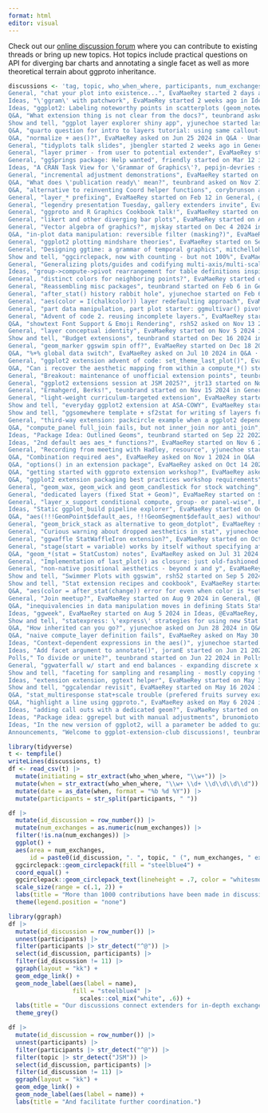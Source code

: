 ```yaml
---
format: html
editor: visual
---
```


Check out our [online discussion forum](https://github.com/ggplot2-extenders/ggplot-extension-club/discussions) where you can contribute to existing threads or bring up new topics. Hot topics include practical questions on API for diverging bar charts and annotating a single facet as well as more theoretical terrain about ggproto inheritance.

```r
discussions <- 'tag, topic, who_when_where, participants, num_exchanges,
General, "chat your plot into existence...", EvaMaeRey started 2 days ago in General, @EvaMaeRey,  0 , 
Ideas, "\'ggram\' with patchwork", EvaMaeRey started 2 weeks ago in Ideas, @EvaMaeRey @willgearty @teunbrand,  14 , 
Ideas, "ggplot2: Labeling noteworthy points in scatterplots (geom_noteworthy)", friendly started last week in Ideas, @friendly, @aphalo, @EvaMaeRey,  15 , 
Q&A, "What extension thing is not clear from the docs?", teunbrand asked 2 weeks ago in Q&A · Unanswered, @teunbrand @willgearty @EvaMaeRey,  33 , 
Show and tell, "ggplot layer explorer shiny app", yjunechoe started last week in Show and tell, @yjunechoe @teunbrand,  2 , 
Q&A, "quarto question for intro to layers tutorial: using same callout-notes, -tips, -warnings, across a project.", EvaMaeRey asked last week in Q&A · Unanswered, @EvaMaeRey,  0 , 
Q&A, "normalize + aes()?", EvaMaeRey asked on Jun 25 2024 in Q&A · Unanswered, @EvaMaeRey @clauswilke @teunbrand,  12 , 
General, "tidyplots talk slides", jbengler started 2 weeks ago in General, @jbengler @EvaMaeRey @teunbrand,  10 , 
General, "layer primer - from user to potential extender", EvaMaeRey started 3 weeks ago in General, @EvaMaeRey @friendly @teunbrand,  4 , 
General, "ggSprings package: Help wanted", friendly started on Mar 12 in General, @friendly @corybrunson @EvaMaeRey,  30 , 
Ideas, "A CRAN Task View for \'Grammar of Graphics\'?, pepijn-devries started on Mar 10 in Ideas, @pepijn-devries @dicook @arcresu,  67 , 
General, "incremental adjustment demonstrations", EvaMaeRey started on Jan 6 in General, @EvaMaeRey @mjskay @corybrunson,  66 , 
Q&A, "What does \'publication ready\' mean?", teunbrand asked on Nov 27 2024 in Q&A · Unanswered, @teunbrand @mjskay @EvaMaeRey,  26 , 
Q&A, "alternative to reinventing Coord helper functions", corybrunson asked on Mar 17 in Q&A · Unanswered, @corybrunson @teunbrand,  3 , 
General, "layer_* prefixing", EvaMaeRey started on Feb 12 in General, @EvaMaeRey,  2 , 
General, "legendry presentation Tuesday, gallery extenders invite", EvaMaeRey started on Jan 17 in General, @EvaMaeRey @friendly @daattali,  15 , 
General, "ggproto and R Graphics Cookbook talk!", EvaMaeRey started on Mar 10 in General, @EvaMaeRey @teunbrand,  2 , 
General, "likert and other diverging bar plots", EvaMaeRey started on Aug 13 2024 in General, @EvaMaeRey @larmarange @mjskay,  100 , 
General, "Vector algebra of graphics?", mjskay started on Dec 4 2024 in General, @mjskay @EvaMaeRey @teunbrand,  37 , 
Q&A, "in-plot data manipulation: reversible filter (masking?)", EvaMaeRey asked on Jan 15 in Q&A · Unanswered, @EvaMaeRey,  1 , 
General, "ggplot2 plotting mindshare theories", EvaMaeRey started on Sep 27 2024 in General, @EvaMaeRey @teunbrand @yjunechoe,  14 , 
General, "Designing ggtime: a grammar of temporal graphics", mitchelloharawild started on Feb 12 in General, @mitchelloharawild @mjskay @EvaMaeRey,  22 ,  , 
Show and tell, "ggcirclepack, now with counting - but not 100%", EvaMaeRey started on May 23 2024 in Show and tell, @EvaMaeRey @wilkox @teunbrand,  35 , 
General, "Generalizing plots/guides and codifying multi-axis/multi-scale relationships", mjskay started on Jan 21 in General, @mjskay @heike @willgearty,  24 ,  , 
Ideas, "group->compute->pivot rearrangement for table definitions inspired by ggplot2 experience!", EvaMaeRey started on Jun 10 2024 in Ideas, @EvaMaeRey @teunbrand,  11 ,  ,  
General, "distinct colors for neighboring points?", EvaMaeRey started on Nov 20 2024 in General, @EvaMaeRey @mjskay @teunbrand,  16 , 
General, "Reassembling misc packages", teunbrand started on Feb 6 in General, @teunbrand @EvaMaeRey @yjunechoe,  11 , 
General, "after_stat() history rabbit hole", yjunechoe started on Feb 6 in General, @yjunechoe @mjskay @teunbrand,  16 , 
General, "aes(color = I(chalkcolor)) layer redefaulting approach", EvaMaeRey started on Jun 12 2024 in General, @EvaMaeRey @corybrunson @teunbrand,  47 , 
General, "part data manipulation, part plot starter: ggmultivar() pivot and facet example w/ chinstrap penguin", EvaMaeRey started on Jun 5 2024 in General, @EvaMaeRey @corybrunson @teunbrand,  31 , 
General, "Advent of code 2. reusing incomplete layers.", EvaMaeRey started on Jan 7 in General, @EvaMaeRey @mjskay @teunbrand,  17 , 
Q&A, "showtext Font Support & Emoji Rendering", rsh52 asked on Nov 13 2024 in Q&A · Answered, @rsh52 @teunbrand @yjunechoe,  11 , 
General, "layer conceptual identity", EvaMaeRey started on Nov 5 2024 in General, @EvaMaeRey @mjskay @teunbrand,  40 , 
Show and tell, "Budget extensions", teunbrand started on Dec 16 2024 in Show and tell, @teunbrand @EvaMaeRey @yjunechoe,  14 , 
General, "geom_marker ggswim spin off?", EvaMaeRey started on Dec 18 2024 in General, @EvaMaeRey @mitchelloharawild @rsh52,  9 , 
Q&A, "%+% global data switch", EvaMaeRey asked on Jul 10 2024 in Q&A · Unanswered, @EvaMaeRey @teunbrand,  15 , 
General, "ggplot2 extension advent of code: set_theme_last_plot()", EvaMaeRey started on Dec 9 2024 in General, @EvaMaeRey @teunbrand @yjunechoe,  10 , 
Q&A, "Can i recover the aesthetic mapping from within a compute_*() step?", corybrunson asked on Dec 14 2024 in Q&A · Answered, @corybrunson @EvaMaeRey @teunbrand,  12 , 
General, "Breakout: maintenance of unofficial extension points", teunbrand started on Dec 15 2024 in General, @teunbrand @yjunechoe,  3 , 
General, "ggplot2 extensions session at JSM 2025?", jtr13 started on Nov 22 2024 in General, @jtr13 @tdhock @mjskay,  49 , 
General, "Ermahgerd, Berks!", teunbrand started on Nov 15 2024 in General, @teunbrand @corybrunson @EvaMaeRey,  22 , 
General, "light-weight curriculum-targeted extension", EvaMaeRey started on Sep 9 2024 in General, @EvaMaeRey @jtr13 @teunbrand,  55 , 
Show and tell, "everyday ggplot2 extension at ASA-COWY", EvaMaeRey started on Nov 4 2024 in Show and tell, @EvaMaeRey @teunbrand,  9 , 
Show and tell, "ggsomewhere template + sf2stat for writing sf layers from flat files.", EvaMaeRey started on Apr 19 2024 in Show and tell, @EvaMaeRey,  5 , 
General, "third-way extension: packcircle example when a ggplot2 dependancy or writing a spin off package doesnt feel right", EvaMaeRey started on Oct 30 2024 in General, @EvaMaeRey @mbedward,  6 , 
Q&A, "compute_panel full_join fails, but not inner_join nor anti_join", EvaMaeRey asked on Nov 15 2024 in Q&A · Unanswered, @EvaMaeRey,  0 , 
Ideas, "Package Idea: Outlined Geoms", teunbrand started on Sep 22 2022 in Ideas, @teunbrand @EvaMaeRey @yjunechoe,  8 , 
Ideas, "2nd default aes aes_* functions?", EvaMaeRey started on Nov 6 2024 in Ideas, @EvaMaeRey @larmarange @teunbrand,  5 , 
General, "Recording from meeting with Hadley, resource", yjunechoe started on Oct 24 2024 in General, @yjunechoe @EvaMaeRey @teunbrand,  8 , 
Q&A, "Combination required aes", EvaMaeRey asked on Nov 1 2024 in Q&A · Unanswered, @EvaMaeRey @teunbrand,  5 , 
Q&A, "options() in an extension package", EvaMaeRey asked on Oct 14 2024 in Q&A · Unanswered, @EvaMaeRey @teunbrand @yjunechoe,  15 , 
Q&A, "getting started with ggproto extension workshop?", EvaMaeRey asked on Oct 31 2024 in Q&A · Unanswered, @EvaMaeRey @teunbrand,  4 , 
Q&A, "ggplot2 extension packaging best practices workshop requirements", EvaMaeRey asked on Oct 29 2024 in Q&A · Unanswered, @EvaMaeRey @cynthiahqy @rsh52,  20 , 
General, "geom_wax, geom_wick and geom_candlestick for stock watching", EvaMaeRey started on Oct 24 2024 in General, @EvaMaeRey @teunbrand,  5 , 
General, "dedicated layers (fixed Stat + Geom)", EvaMaeRey started on Sep 27 2024 in General, @EvaMaeRey @teunbrand @yjunechoe,  9 , 
General, "layer_x_support conditional compute, group- or panel-wise", EvaMaeRey started on Oct 15 2024 in General, @EvaMaeRey,  0 , 
Ideas, "Static ggplot_build pipeline explorer", EvaMaeRey started on Oct 14 2024 in Ideas, @EvaMaeRey @yjunechoe,  6 , 
Q&A, "aes(!!!GeomPoint$default_aes, !!!GeomSegment$default_aes) without warning", EvaMaeRey asked on Jul 21 2024 in Q&A · Unanswered, @EvaMaeRey @larmarange @teunbrand,  24 , 
General, "geom_brick_stack as alternative to geom_dotplot", EvaMaeRey started on Oct 8 2024 in General, @EvaMaeRey @teunbrand @yjunechoe,  8 , 
General, "Curious warning about dropped aesthetics in stat", yjunechoe started on Oct 8 2024 in General, @yjunechoe @teunbrand,  5 , 
General, "ggwaffle StatWaffleIron extension?", EvaMaeRey started on Oct 7 2024 in General, @EvaMaeRey @teunbrand,  3 , 
General, "stage(start = variable) works by itself without specifying after_stat/after_scale 😄🥳", yjunechoe started on Oct 7 2024 in General, @yjunechoe @teunbrand,  3 , 
Q&A, "geom_*(stat = StatCustom) notes", EvaMaeRey asked on Jul 31 2024 in Q&A · Unanswered, @EvaMaeRey @teunbrand @yjunechoe,  18 , 
General, "Implementation of last_plot() as closure: just old-fashioned or does that have other advantages?", yjunechoe started on Oct 1 2024 in General, @yjunechoe @teunbrand,  2 , 
General, "non-native positional aesthetics - beyond x and y", EvaMaeRey started on Sep 26 2024 in General, @EvaMaeRey @teunbrand @yjunechoe,  20 , 
Show and tell, "Swimmer Plots with ggswim", rsh52 started on Sep 5 2024 in Show and tell, @rsh52 @EvaMaeRey @teunbrand,  31 , 💡, Population pyramid Stat", EvaMaeRey started on Aug 5 2024 in Ideas, @EvaMaeRey @larmarange @teunbrand,  17 , 
Show and tell, "Stat extension recipes and cookbook", EvaMaeRey started on Jun 25 2024 in Show and tell, @EvaMaeRey @teunbrand @yjunechoe,  13 , 
Q&A, "aes(color = after_stat(change)) error for even when color is *set*", EvaMaeRey asked on Sep 5 2024 in Q&A · Unanswered, @EvaMaeRey @teunbrand @yjunechoe,  19 , 
General, "Join meetup?", EvaMaeRey started on Aug 9 2024 in General, @EvaMaeRey @teunbrand @yjunechoe,  8 , 
Q&A, "inequivalencies in data manipulation moves in defining Stats StatWedge (pie) example", EvaMaeRey asked on Aug 7 2024 in Q&A · Unanswered, @EvaMaeRey,  0 , 
Ideas, "ggweek", EvaMaeRey started on Aug 5 2024 in Ideas, @EvaMaeRey,  1 , 
Show and tell, "statexpress: \'express\' strategies for using new Stat definitions.", EvaMaeRey started on Jun 25 2024 in Show and tell, @EvaMaeRey,  9 , 
Q&A, "How inherited can you go?", yjunechoe asked on Jun 28 2024 in Q&A · Unanswered, @yjunechoe @teunbrand,  2 , 
Q&A, "naive compute_layer definition fails", EvaMaeRey asked on May 30 2024 in Q&A · Answered, @EvaMaeRey @teunbrand @yjunechoe,  15 ,  ,  
Ideas, "Context-dependent expressions in the aes()", yjunechoe started on Jun 22 2024 in Ideas, @yjunechoe @larmarange @EvaMaeRey,  10 , 
Ideas, "Add facet argument to annotate()", joranE started on Jun 21 2024 in Ideas, @joranE @EvaMaeRey @teunbrand,  4 , 
P️olls," To divide or unite?", teunbrand started on Jun 22 2024 in Polls, @teunbrand,  0 , 
General, "ggwaterfall w/ start and end balances - expanding discrete x scales problem.", EvaMaeRey started on Jun 18 2024 in General, @EvaMaeRey,  0 , 
Show and tell, "faceting for sampling and resampling - mostly copying the ggplot2 extension vignette.", EvaMaeRey started on Jun 4 2024 in Show and tell, @EvaMaeRey,  1 , 
Ideas, "extension extension, ggtext helper", EvaMaeRey started on May 3 2024 in Ideas, @EvaMaeRey @teunbrand,  10 , 
Show and tell, "ggcalendar revisit", EvaMaeRey started on May 16 2024 in Show and tell, @EvaMaeRey @cynthiahqy @teunbrand,  9 ,  , 
Q&A, "stat_multiresponse stat+scale trouble (prefered fruits survey example)", EvaMaeRey asked on May 22 2024 in Q&A · Unanswered, @EvaMaeRey @teunbrand,  5 ,  , 
Q&A, "highlight a line using ggproto.", EvaMaeRey asked on May 6 2024 in Q&A · Unanswered, @EvaMaeRey @teunbrand @yjunechoe,  13 ,  , 
Ideas, "adding call outs with a dedicated geom?", EvaMaeRey started on Apr 12 2024 in Ideas, @EvaMaeRey @aphalo @teunbrand,  21 ,  , 
Ideas, "Package idea: ggrepel but with manual adjustments", brunomioto started on Apr 4 2024 in Ideas, @brunomioto @EvaMaeRey @teunbrand,  3 ,  , 
Ideas, "In the new version of ggplot2, will a parameter be added to guide_colorbar, which can define to turn off the oneside ticks on, the colobar?", Andtise started on Jan 12 2024 in Ideas, @Andtise @teunbrand,  4 ,  
Announcements, "Welcome to ggplot-extension-club discussions!, teunbrand announced on Sep 12 2022 in Announcements, @teunbrand,  1'


```


```r
library(tidyverse)
t <- tempfile()
writeLines(discussions, t)
df <- read_csv(t) |> 
  mutate(initiating = str_extract(who_when_where, "\\w+")) |> 
  mutate(when = str_extract(who_when_where, "\\w+ \\d+ \\d\\d\\d\\d")) |>
  mutate(date = as_date(when, format = "%b %d %Y")) |>
  mutate(participants = str_split(participants, " "))

df |> 
  mutate(id_discussion = row_number()) |>
  mutate(num_exchanges = as.numeric(num_exchanges)) |>
  filter(!is.na(num_exchanges)) |>
  ggplot() + 
  aes(area = num_exchanges, 
      id = paste0(id_discussion, ". ", topic, " (", num_exchanges, " exchanges)") |> str_wrap(12)) + 
  ggcirclepack::geom_circlepack(fill = "steelblue4") + 
  coord_equal() + 
  ggcirclepack::geom_circlepack_text(lineheight = .7, color = "whitesmoke") + 
  scale_size(range = c(.1, 2)) + 
  labs(title = "More than 1000 contributions have been made in discussions in almost 100 threads" |> str_wrap(40)) + 
  theme(legend.position = "none")
```




```r
library(ggraph)
df |> 
  mutate(id_discussion = row_number()) |>
  unnest(participants) |>
  filter(participants |> str_detect("^@")) |>
  select(id_discussion, participants) |>
  filter(id_discussion != 11) |>
  ggraph(layout = "kk") + 
  geom_edge_link() + 
  geom_node_label(aes(label = name), 
                  fill = "steelblue4" |> 
                    scales::col_mix("white", .6)) + 
  labs(title = "Our discussions connect extenders for in-depth exchanges.") + 
  theme_grey()

```


```r
df |> 
  mutate(id_discussion = row_number()) |>
  unnest(participants) |>
  filter(participants |> str_detect("^@")) |>
  filter(topic |> str_detect("JSM")) |>
  select(id_discussion, participants) |>
  filter(id_discussion != 11) |>
  ggraph(layout = "kk") + 
  geom_edge_link() + 
  geom_node_label(aes(label = name)) + 
  labs(title = "And facilitate further coordination.")


```

